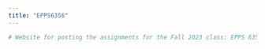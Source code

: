 ---
title: "EPPS6356"
---

```{r}
# Website for posting the assignments for the Fall 2023 class: EPPS 6356 - Data Visualization taught by Karl Ho.
```
